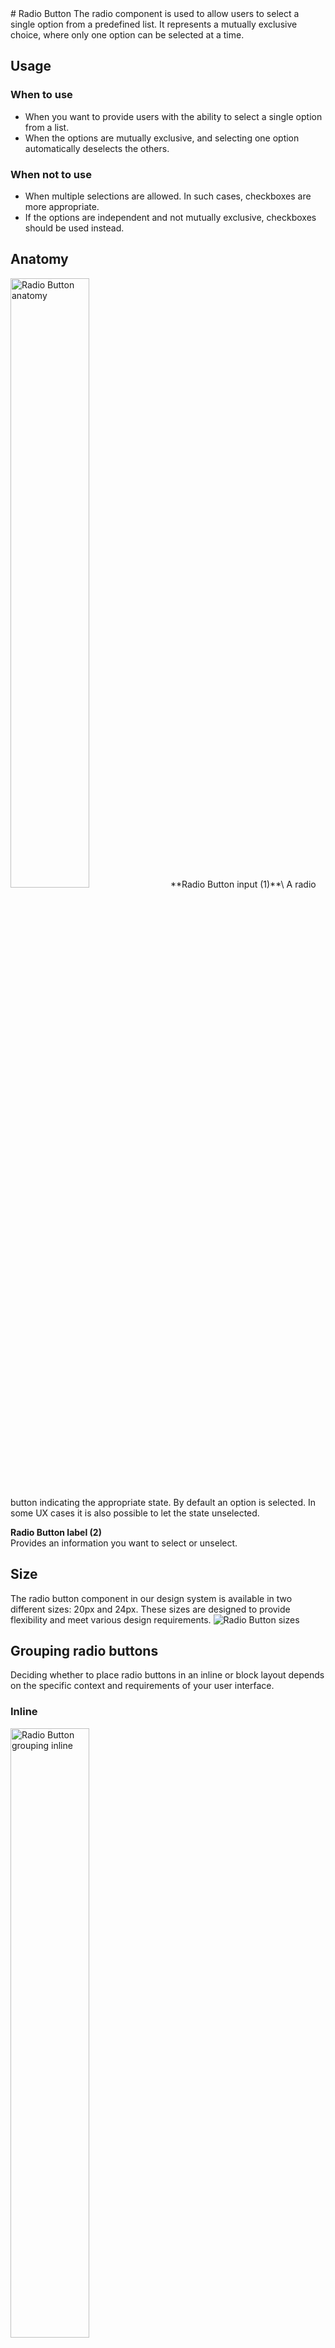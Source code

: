 


<Meta of={RadioButtonStories} /> 
# Radio Button
The radio component is used to allow users to select a single option from a predefined list. It represents a mutually exclusive choice, where only one option can be selected at a time.

## Usage

### When to use
- When you want to provide users with the ability to select a single option from a list.
- When the options are mutually exclusive, and selecting one option automatically deselects the others.

### When not to use
- When multiple selections are allowed. In such cases, checkboxes are more appropriate.
- If the options are independent and not mutually exclusive, checkboxes should be used instead.

## Anatomy
<img src={RadioButtonAnatomy} alt="Radio Button anatomy" width="50%"/>
**Radio Button input (1)**\
A radio button indicating the appropriate state. By default an option is selected. In some UX cases it is also possible to let the state unselected.


**Radio Button label (2)**\
Provides an information you want to select or unselect.

## Size
The radio button component in our design system is available in two different sizes: 20px and 24px. These sizes are designed to provide flexibility and meet various design requirements.
<img src={RadioButtonSizes} alt="Radio Button sizes" />

## Grouping radio buttons
Deciding whether to place radio buttons in an inline or block layout depends on the specific context and requirements of your user interface.

### Inline
<img src={RadioButtonGroupInline} alt="Radio Button grouping inline" width="50%" />

- Use to save space when you have limited screen real estate or need to place other elements alongside the radio buttons. 
- Use when the options in your radio button group have short labels, an inline layout can provide a more compact and visually streamlined presentation. 
- Use to visually group related options or indicate that they belong to the same category.

### Block
<img src={RadioButtonGroupBlock} alt="Radio Button grouping block" width="50%" />

- Use for long radio button labels. 
- Use to easily scan and compare the options from top to bottom. 
- Use to visually separate radio button options.

## Mouse interaction
To select the radio button, users have two options: they can either directly click on the radio button or click on the label.
<img src={RadioButtonMouseInteraction} alt="Radio Button mouse interaction" width="50%" />

## Overflow content
When the content associated with a radio button option is too long or exceeds the available space, it can lead to an overflow scenario. In that case the long labels may wrap to a second line.
<img src={RadioButtonOverflowText} alt="Radio Button overflow content" width="50%" />

## States
<img src={RadioButtonStates} alt="Radio Button states" />

***
Check out the Figma component: **[Radio Button](https://www.figma.com/file/zPvPwPgb4EsYFXKC2nhzSG/Infineon-DDS-%7C-Main?type=design&node-id=2583-7344&mode=design&t=qlLaDC1ToCwXyreQ-4)**
***